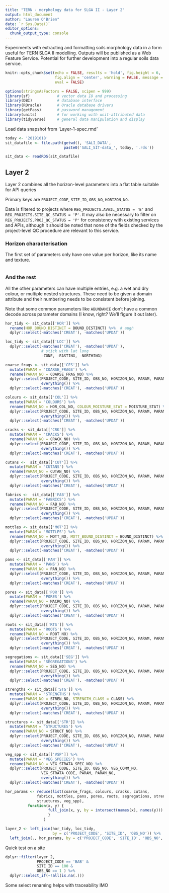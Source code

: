 ```yaml
---
title: "TERN - morphology data for SLGA II - Layer 2"
output: html_document
author: "Lauren O'Brien"
date: `r Sys.Date()`
editor_options: 
  chunk_output_type: console
---
```


Experiments with extracting and formatting soils morphology data in a form useful for TERN SLGA II modelling. Outputs will be published as a Web Feature Service. Potential for further development into a regular soils data service.

```r
knitr::opts_chunk$set(echo = FALSE, results = 'hold', fig.height = 6,
                      fig.align = 'center', warning = FALSE, message = FALSE,
                      eval = FALSE)
```

```r
options(stringsAsFactors = FALSE, scipen = 999)
library(sf)            # vector data IO and processing
library(DBI)           # database interface
library(ROracle)       # Oracle database drivers
library(getPass)       # password management
library(units)         # for working with unit-attributed data
library(tidyverse)     # general data manipulation and display

```

Load data snapshot from 'Layer-1-spec.rmd'

```r
today <- '20191018' 
sit_datafile <- file.path(getwd(), 'SALI_DATA', 
                          paste0('SALI_SIT-data_', today, '.rds'))

sit_data <- readRDS(sit_datafile)
```

## Layer 2

Layer 2 combines all the horizon-level parameters into a flat table suitable for API queries

Primary keys are `PROJECT_CODE`, `SITE_ID`, `OBS_NO`, `HORIZON_NO`.

Data is filtered to projects where `REG_PROJECTS.AVAIL_STATUS = 'E'` and `REG_PROJECTS.SITE_QC_STATUS = 'P'`. It may also be necessary to filter on `REG_PROJECTS.PROJ_QC_STATUS = 'P'` for consistency with existing services and APIs, although it should be noted that none of the fields checked by the project-level QC procedure are relevant to this service.

### Horizon characterisation

The first set of parameters only have one value per horizon, like its name and texture.

```r



```


### And the rest

All the other parameters can have multiple entries, e.g. a wet and dry colour, or multiple nested structures. These need to be given a domain attribute and their numbering needs to be consistent before joining.

Note that some common parameters like `ABUNDANCE` don't have a common decode across parameter domains (I know, right? We'll figure it out later).

```r
hor_tidy <- sit_data[['HOR']] %>% 
  rename(HOR_BOUND_DISTINCT = BOUND_DISTINCT) %>%  # augh
  dplyr::select(-matches('CREAT'), -matches('UPDAT'))

loc_tidy <- sit_data[['LOC']] %>% 
  dplyr::select(-matches('CREAT'), -matches('UPDAT'), 
                # stick with lat long
                -ZONE, -EASTING, -NORTHING)

coarse_frags <- sit_data[['CFS']] %>% 
  mutate(PARAM = 'COARSE_FRAGS') %>% 
  rename(PARAM_NO = COARSE_FRAG_NO) %>% 
  dplyr::select(PROJECT_CODE, SITE_ID, OBS_NO, HORIZON_NO, PARAM, PARAM_NO, 
                everything()) %>% 
  dplyr::select(-matches('CREAT'), -matches('UPDAT'))

colours <- sit_data[['COL']] %>% 
  mutate(PARAM = 'COLOURS') %>% 
  rename(PARAM_NO = HOR_COL_NO, COLOUR_MOISTURE_STAT = MOISTURE_STAT) %>% 
  dplyr::select(PROJECT_CODE, SITE_ID, OBS_NO, HORIZON_NO, PARAM, PARAM_NO, 
                everything()) %>% 
  dplyr::select(-matches('CREAT'), -matches('UPDAT'))

cracks <- sit_data[['CRK']] %>% 
  mutate(PARAM = 'CRACKS') %>% 
  rename(PARAM_NO = CRACK_NO) %>% 
  dplyr::select(PROJECT_CODE, SITE_ID, OBS_NO, HORIZON_NO, PARAM, PARAM_NO, 
                everything()) %>% 
  dplyr::select(-matches('CREAT'), -matches('UPDAT'))

cutans <-  sit_data[['CUT']] %>% 
  mutate(PARAM = 'CUTANS') %>% 
  rename(PARAM_NO = CUTAN_NO) %>% 
  dplyr::select(PROJECT_CODE, SITE_ID, OBS_NO, HORIZON_NO, PARAM, PARAM_NO, 
                everything()) %>% 
  dplyr::select(-matches('CREAT'), -matches('UPDAT'))

fabrics <-  sit_data[['FAB']] %>% 
  mutate(PARAM = 'FABRICS') %>% 
  rename(PARAM_NO = FAB_NO) %>% 
  dplyr::select(PROJECT_CODE, SITE_ID, OBS_NO, HORIZON_NO, PARAM, PARAM_NO, 
                everything()) %>% 
  dplyr::select(-matches('CREAT'), -matches('UPDAT'))

mottles <- sit_data[['MOT']] %>% 
  mutate(PARAM = 'MOTTLES') %>% 
  rename(PARAM_NO = MOTT_NO, MOTT_BOUND_DISTINCT = BOUND_DISTINCT) %>% 
  dplyr::select(PROJECT_CODE, SITE_ID, OBS_NO, HORIZON_NO, PARAM, PARAM_NO, 
                everything()) %>% 
  dplyr::select(-matches('CREAT'), -matches('UPDAT'))

pans <- sit_data[['PAN']] %>% 
  mutate(PARAM = 'PANS') %>% 
  rename(PARAM_NO = PAN_NO) %>% 
  dplyr::select(PROJECT_CODE, SITE_ID, OBS_NO, HORIZON_NO, PARAM, PARAM_NO, 
                everything()) %>% 
  dplyr::select(-matches('CREAT'), -matches('UPDAT'))

pores <- sit_data[['POR']] %>% 
  mutate(PARAM = 'PORES') %>% 
  rename(PARAM_NO = MACRO_NO) %>% 
  dplyr::select(PROJECT_CODE, SITE_ID, OBS_NO, HORIZON_NO, PARAM, PARAM_NO, 
                everything()) %>% 
  dplyr::select(-matches('CREAT'), -matches('UPDAT'))

roots <- sit_data[['RTS']] %>% 
  mutate(PARAM = 'ROOTS') %>% 
  rename(PARAM_NO = ROOT_NO) %>% 
  dplyr::select(PROJECT_CODE, SITE_ID, OBS_NO, HORIZON_NO, PARAM, PARAM_NO, 
                everything()) %>% 
  dplyr::select(-matches('CREAT'), -matches('UPDAT'))

segregations <- sit_data[['SEG']] %>% 
  mutate(PARAM = 'SEGREGATIONS') %>% 
  rename(PARAM_NO = SEG_NO) %>% 
  dplyr::select(PROJECT_CODE, SITE_ID, OBS_NO, HORIZON_NO, PARAM, PARAM_NO, 
                everything()) %>% 
  dplyr::select(-matches('CREAT'), -matches('UPDAT'))

strengths <- sit_data[['STG']] %>% 
  mutate(PARAM = 'STRENGTHS') %>% 
  rename(PARAM_NO = STREN_NO, STRENGTH_CLASS = CLASS) %>% 
  dplyr::select(PROJECT_CODE, SITE_ID, OBS_NO, HORIZON_NO, PARAM, PARAM_NO, 
                everything()) %>% 
  dplyr::select(-matches('CREAT'), -matches('UPDAT'))

structures <- sit_data[['STR']] %>% 
  mutate(PARAM = 'STRUCTURES') %>% 
  rename(PARAM_NO = STRUCT_NO) %>% 
  dplyr::select(PROJECT_CODE, SITE_ID, OBS_NO, HORIZON_NO, PARAM, PARAM_NO, 
                everything()) %>% 
  dplyr::select(-matches('CREAT'), -matches('UPDAT'))

veg_spp <- sit_data[['VSP']] %>% 
  mutate(PARAM = 'VEG_SPECIES') %>% 
  rename(PARAM_NO = VEG_STRATA_SPEC_NO) %>% 
  dplyr::select(PROJECT_CODE, SITE_ID, OBS_NO, VEG_COMM_NO, 
                VEG_STRATA_CODE, PARAM, PARAM_NO, 
                everything()) %>% 
  dplyr::select(-matches('CREAT'), -matches('UPDAT'))

hor_params <- reduce(list(coarse_frags, colours, cracks, cutans, 
              fabrics, mottles, pans, pores, roots, segregations, strengths, 
              structures, veg_spp),
          function(x, y) {
                   full_join(x, y, by = intersect(names(x), names(y)))
                   }
                 )

layer_2 <- left_join(hor_tidy, loc_tidy,
                     by = c('PROJECT_CODE', 'SITE_ID', 'OBS_NO')) %>%
  left_join(., hor_params, by = c('PROJECT_CODE', 'SITE_ID', 'OBS_NO', 'HORIZON_NO'))
```


Quick test on a site

```r

dplyr::filter(layer_2, 
              PROJECT_CODE == 'BAB' & 
              SITE_ID == 100 & 
              OBS_NO == 1 ) %>%
  dplyr::select_if(~!all(is.na(.)))

```

Some select renaming helps with traceability IMO
 
